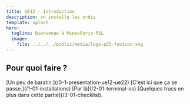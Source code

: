 ```yaml
---
title: UE12 - Introduction
description: on installe les ordis
template: splash
hero:
  tagline: Bienvenue à MinesParis-PSL
  image:
    file: ../../../public/media/logo-p25-favicon.svg
---
```



## Pour quoi faire ?

<CardGrid>
	<Card title="introduction" icon="information">
		[Un peu de baratin.](/0-1-presentation-ue12-ue22)
	</Card>
	<Card title="les installations" icon="seti:config">
		[C'est ici que ça se passe.](/1-01-installations)
	</Card>
	<Card title="comment on se sert des outils" icon="seti:python">
		[Par là](/2-01-terminal-os)
	</Card>
	<Card title="compléments" icon="open-book">
		[Quelques trucs en plus dans cette partie](/3-01-checklist).
	</Card>
</CardGrid>
